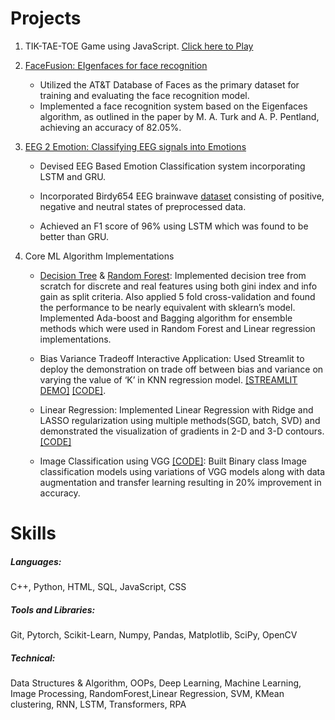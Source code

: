 <!-- ---
title: "Projects"
format: html
--- -->
# Projects

1.  TIK-TAE-TOE Game using JavaScript.
    [Click here to Play](https://onlineashish.github.io/tik-tak-toe/)

2.  [FaceFusion: EIgenfaces for face recognition](https://github.com/onlineashish/Facerecognization-%20from-scratch)
<div class = "bullet">
<ul>
<li>Utilized the AT&T Database of Faces as the primary dataset for training and evaluating the face recognition model.</li>
<li>Implemented a face recognition system based on the Eigenfaces algorithm, as outlined in the paper by M. A.
Turk and A. P. Pentland, achieving an accuracy of 82.05%. </li>
</ul>
</div>

3. [EEG 2 Emotion: Classifying EEG signals into Emotions](https://github.com/onlineashish/Emotion-classification-on-EEG-brainwave-dataset)<ul>
<li>Devised EEG Based Emotion Classification system incorporating LSTM and GRU.</li>
<li>Incorporated Birdy654 EEG brainwave [dataset](https://www.kaggle.com/datasets/birdy654/eeg-brainwave-dataset-feeling-emotions) consisting of positive, negative and neutral states of preprocessed data.</li>
<li>Achieved an F1 score of 96% using LSTM which was found to be better than GRU.</li>
</ul>


4. Core ML Algorithm Implementations
<ul>
<li>[Decision Tree](https://github.com/onlineashish/Decision_Tree_From_Scratch) & [Random Forest](https://github.com/onlineashish/Random_Forest_Implementation): Implemented decision tree from scratch for discrete and real features using
both gini index and info gain as split criteria. Also applied 5 fold cross-validation and found the performance
to be nearly equivalent with sklearn’s model. Implemented Ada-boost and Bagging algorithm for ensemble
methods which were used in Random Forest and Linear regression implementations.</li>
<li>Bias Variance Tradeoff Interactive Application: Used Streamlit to deploy the demonstration on trade off
between bias and variance on varying the value of ‘K’ in KNN regression model. [[STREAMLIT DEMO]](https://onlineashish-streamlit-bias-variance-main-ycy7na.streamlit.app/) [[CODE]](https://github.com/onlineashish/Streamlit-Bias-Variance).</li>
<li>Linear Regression: Implemented Linear Regression with Ridge and LASSO regularization using multiple
methods(SGD, batch, SVD) and demonstrated the visualization of gradients in 2-D and 3-D contours.[[CODE]](https://github.com/onlineashish/Linear_Regression_Implementation_Scratch)</li>
<li>Image Classification using VGG [[CODE]](https://github.com/onlineashish/ImageClassification_VGG): Built Binary class Image classification models using variations of
VGG models along with data augmentation and transfer learning resulting in 20% improvement in accuracy.</li>
</ul>


# Skills

#####  <b>Languages</b>: 
C++, Python, HTML, SQL, JavaScript, CSS

#####  <b>Tools and Libraries</b>: 
Git, Pytorch, Scikit-Learn, Numpy, Pandas, Matplotlib, SciPy, OpenCV

#####  <b>Technical</b>: 
Data Structures & Algorithm, OOPs, Deep Learning, Machine Learning, Image Processing, RandomForest,Linear Regression, SVM, KMean clustering, RNN, LSTM, Transformers, RPA
